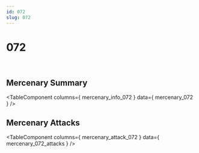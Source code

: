 ```yaml
---
id: 072
slug: 072
---
```



# 072

<div style = {{ display: "flex" }}>
    <Image img={require('@site/static/img/mercenaries/illust/thum_char_view_n_072.jpg')}/>
    <Image img={require('@site/static/img/mercenaries/illust/thum_char_view_o_072.jpg')}/>
</div>

## Mercenary Summary

<TableComponent
  columns={ mercenary_info_072 }
  data={ mercenary_072 }
/>

## Mercenary Attacks

<TableComponent
  columns={ mercenary_attack_072 }
  data={ mercenary_072_attacks }
/>